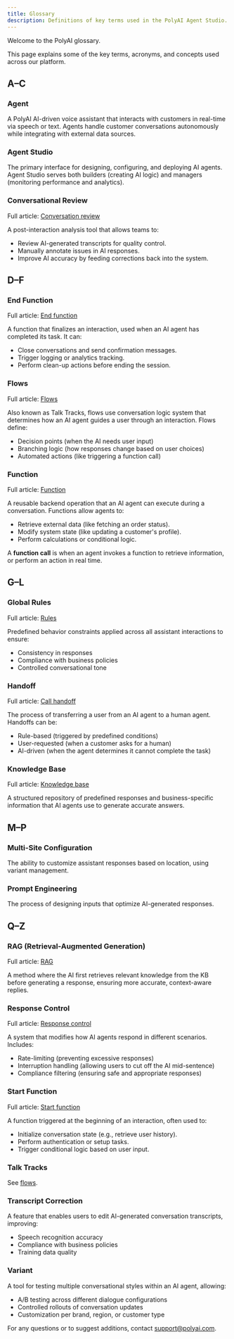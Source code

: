 ```yaml
---
title: Glossary
description: Definitions of key terms used in the PolyAI Agent Studio.
---
```


Welcome to the PolyAI glossary.

This page explains some of the key terms, acronyms, and concepts used across our platform.

## A–C

### Agent
A PolyAI AI-driven voice assistant that interacts with customers in real-time via speech or text. Agents handle customer conversations autonomously while integrating with external data sources.

### Agent Studio
The primary interface for designing, configuring, and deploying AI agents. Agent Studio serves both builders (creating AI logic) and managers (monitoring performance and analytics).

### Conversational Review

Full article: [Conversation review](/analytics/conversation/review)

A post-interaction analysis tool that allows teams to:
- Review AI-generated transcripts for quality control.
- Manually annotate issues in AI responses.
- Improve AI accuracy by feeding corrections back into the system.

## D–F

### End Function

Full article: [End function](/function/end-function)

A function that finalizes an interaction, used when an AI agent has completed its task. It can:
- Close conversations and send confirmation messages.
- Trigger logging or analytics tracking.
- Perform clean-up actions before ending the session.

### Flows

Full article: [Flows](/flows/introduction)

Also known as Talk Tracks, flows use conversation logic system that determines how an AI agent guides a user through an interaction. Flows define:
- Decision points (when the AI needs user input)
- Branching logic (how responses change based on user choices)
- Automated actions (like triggering a function call)

### Function

Full article: [Function](/function/introduction)

A reusable backend operation that an AI agent can execute during a conversation. Functions allow agents to:
- Retrieve external data (like fetching an order status).
- Modify system state (like updating a customer's profile).
- Perform calculations or conditional logic.

A **function call** is when an agent invokes a function to retrieve information, or perform an action in real time.

## G–L

### Global Rules

Full article: [Rules](/agent-settings/rules)

Predefined behavior constraints applied across all assistant interactions to ensure:
- Consistency in responses
- Compliance with business policies
- Controlled conversational tone

### Handoff

Full article: [Call handoff](/call-handoff/introduction)

The process of transferring a user from an AI agent to a human agent. Handoffs can be:
- Rule-based (triggered by predefined conditions)
- User-requested (when a customer asks for a human)
- AI-driven (when the agent determines it cannot complete the task)

### Knowledge Base

Full article: [Knowledge base](/knowledge-base/introduction)

A structured repository of predefined responses and business-specific information that AI agents use to generate accurate answers.

## M–P

### Multi-Site Configuration
The ability to customize assistant responses based on location, using variant management.

### Prompt Engineering
The process of designing inputs that optimize AI-generated responses.

## Q–Z

### RAG (Retrieval-Augmented Generation)

Full article: [RAG](/knowledge-base/RAG/introduction)

A method where the AI first retrieves relevant knowledge from the KB before generating a response, ensuring more accurate, context-aware replies.

### Response Control

Full article: [Response control](/response-control/introduction)

A system that modifies how AI agents respond in different scenarios. Includes:
- Rate-limiting (preventing excessive responses)
- Interruption handling (allowing users to cut off the AI mid-sentence)
- Compliance filtering (ensuring safe and appropriate responses)

### Start Function

Full article: [Start function](/function/start-function)

A function triggered at the beginning of an interaction, often used to:
- Initialize conversation state (e.g., retrieve user history).
- Perform authentication or setup tasks.
- Trigger conditional logic based on user input.

### Talk Tracks

See [flows](#flows).

### Transcript Correction
A feature that enables users to edit AI-generated conversation transcripts, improving:
- Speech recognition accuracy
- Compliance with business policies
- Training data quality

### Variant
A tool for testing multiple conversational styles within an AI agent, allowing:
- A/B testing across different dialogue configurations
- Controlled rollouts of conversation updates
- Customization per brand, region, or customer type

For any questions or to suggest additions, contact [support@polyai.com](mailto:support@polyai.com).